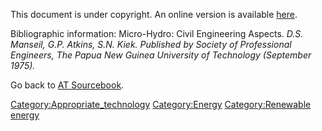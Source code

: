 This document is under copyright. An online version is available [http://www.cd3wd.com/cd3wd_40/JF/JF_VE/SMALL/22-516.pdf here].

Bibliographic information: Micro-Hydro: Civil Engineering Aspects. ''D.S. Manseil, G.P. Atkins, S.N. Kiek. Published by Society of Professional Engineers, The Papua New Guinea University of Technology (September 1975).''

Go back to [[AT Sourcebook]].
[[Category:Appropriate_technology]]
[[Category:Energy]]
[[Category:Renewable energy]]